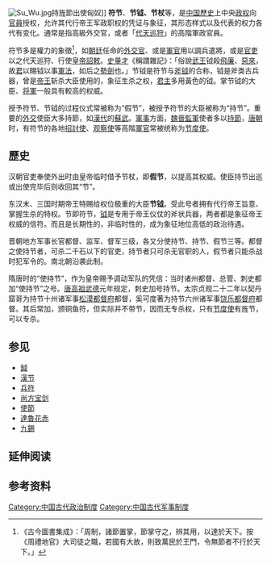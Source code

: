 {{Unreferenced |time=2018-05-14T15:21:26+00:00 }}
{{about|中國古代被稱作假節的權力授權|生物學的RNA結構|假結}}
[[File:Su_Wu.jpg|thumb]]持旌節出使匈奴]]
'''符节'''、'''节钺、节杖'''等，是[[中国歷史|中国歷史]]上中央[[政权|政权]]向[[官員|官員]]授权，允许其代行帝王军政职权的凭证与象征，其形态样式以及代表的权力各代有变化。通常是指高級外交官，或者「[[代天巡狩|代天巡狩]]」的高階軍政官員。

符节多是權力的象徵<ref>《古今圖書集成》：「周制，諸節置掌，節掌守之，辨其用，以達於天下。按《周禮地官》大司徒之職，若國有大故，則致萬民於王門，令無節者不行於天下。」</ref>，如[[朝廷|朝廷]]任命的[[外交官|外交官]]、或是[[軍官|軍官]]用以調兵遣將，或是[[官吏|官吏]]以之代天巡狩、行使[[皇帝|皇帝]][[詔|詔]][[敕|敕]]。[[史量才|史量才]]《稱謂雜記》：「俗說[[武王|武王]]钺殺[[飛廉|飛廉]]、[[惡來|惡來]]，故[[君|君]]以賜钺以事[[軍法|軍法]]，如后之[[勢劍|勢劍]]也。」节钺是符节与[[钺|斧钺]]的合称，钺是斧类古兵器，曾是[[帝王|帝王]]斩杀大臣使用的，象征生杀之权，[[君主|君主]]多用黃色的钺。掌节钺的大臣、[[将軍_(中國古代)|将軍]]一般具有較高的权威。

授予符节、节钺的过程仪式常被称为“假节”，被授予符节的大臣被称为“持节”。重要的[[外交|外交]]使臣大多持節，如[[漢代|漢代]]的[[蘇武|蘇武]]。[[軍事|軍事]]方面，[[魏晉|魏晉]][[監軍|監軍]]使者多以[[持節|持節]]，[[唐朝|唐朝]]时，有符节的各地[[招討使|招討使]]、[[观察使|观察使]]等高階[[軍官|軍官]]常被统称为[[节度使|节度使]]。

== 歷史 ==
汉朝官吏奉使外出时由皇帝临时借予节杖，即'''假节'''，以提高其权威。使臣持节出巡或出使完毕后则收回其“节”。

东汉末、三国时期帝王特赐给权位极重的大臣'''节钺'''。受此号者拥有代行帝王旨意、掌握生杀的特权。节即符节，[[钺|钺]]是专用于帝王仪仗的斧状兵器，两者都是象征帝王权威的信符。而且是长期性的，非临时性的，成为象征地位高低的政治待遇。

晋朝地方军事长官都督、监军、督军三级，各又分使持节、持节、假节三等。都督之使持节者，可杀二千石以下的官吏，持节者只可杀无官职的人，假节者只能杀战时犯军令的。南北朝沿袭此制。

隋唐时的“使持节”，作为皇帝赐予调动军队的凭信：当时诸州都督、总管、刺史都加“使持节”之号。[[唐高祖|唐高祖]][[武德|武德]]元年规定，刺史加号持节。太宗贞观二十二年以契丹窟哥为持节十州诸军事[[松漠都督府|松漠都督府]]都督，奚可度著为持节六州诸军事[[饶乐都督府|饶乐都督府]]都督。其后常加，颁铜鱼符，但实际并不带节，因而无专杀权，只有[[节度使|节度使]]有旌节，可以专杀。

==参见==
* [[鉞|鉞]]
* [[漢节|漢节]]
* [[兵符|兵符]]
* [[尚方宝剑|尚方宝剑]]
* [[使節|使節]]
* [[達魯花赤|達魯花赤]]
* [[九錫|九錫]]

== 延伸阅读 ==
{{Wikisource further reading}}

== 参考资料 ==
{{reflist}}
[[Category:中国古代政治制度|Category:中国古代政治制度]]
[[Category:中国古代军事制度|Category:中国古代军事制度]]